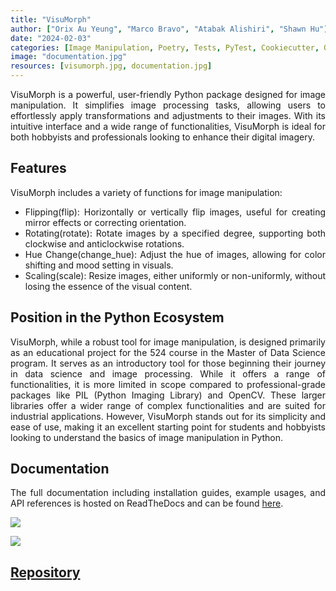 ```yaml
---
title: "VisuMorph"
author: ["Orix Au Yeung", "Marco Bravo", "Atabak Alishiri", "Shawn Hu"]
date: "2024-02-03"
categories: [Image Manipulation, Poetry, Tests, PyTest, Cookiecutter, OpenCV, PIL, Package Development, PyPI,ReadtheDocs]
image: "documentation.jpg"
resources: [visumorph.jpg, documentation.jpg]
---
```

<div style="text-align: justify;">
VisuMorph is a powerful, user-friendly Python package designed for image manipulation. It simplifies image processing tasks, allowing users to effortlessly apply transformations and adjustments to their images. With its intuitive interface and a wide range of functionalities, VisuMorph is ideal for both hobbyists and professionals looking to enhance their digital imagery.
</div>

## Features
<div style="text-align: justify;">
VisuMorph includes a variety of functions for image manipulation:

- Flipping(flip): Horizontally or vertically flip images, useful for creating mirror effects or correcting orientation.
- Rotating(rotate): Rotate images by a specified degree, supporting both clockwise and anticlockwise rotations.
- Hue Change(change_hue): Adjust the hue of images, allowing for color shifting and mood setting in visuals.
- Scaling(scale): Resize images, either uniformly or non-uniformly, without losing the essence of the visual content.
</div>

## Position in the Python Ecosystem
<div style="text-align: justify;">
VisuMorph, while a robust tool for image manipulation, is designed primarily as an educational project for the 524 course in the Master of Data Science program. It serves as an introductory tool for those beginning their journey in data science and image processing. While it offers a range of functionalities, it is more limited in scope compared to professional-grade packages like PIL (Python Imaging Library) and OpenCV. These larger libraries offer a wider range of complex functionalities and are suited for industrial applications. However, VisuMorph stands out for its simplicity and ease of use, making it an excellent starting point for students and hobbyists looking to understand the basics of image manipulation in Python.
</div>


## Documentation
<div style="text-align: justify;">
The full documentation including installation guides, example usages, and API references is hosted on ReadTheDocs and can be found [here](https://visumorph.readthedocs.io/en/latest/).
</div>

![](visumorph.jpg)

![](documentation.jpg)

## [Repository](https://github.com/UBC-MDS/VisuMorph)
